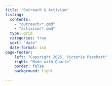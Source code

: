 ```yaml
---
title: "Outreach & Activism"
listing: 
  contents: 
    - "outreach/*.qmd"
    - "activism/*.qmd"
  type: grid
  categories: true
  sort: "date"
  date-format: iso
page-footer: 
    left: "Copyright 2025, Victoria Peechatt" 
    right: "Made with Quarto"
    border: false
    background: light
  
---
```


